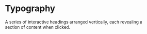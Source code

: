# Typography
A series of interactive headings arranged vertically, each revealing a section of content when clicked.




